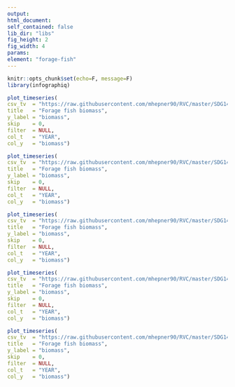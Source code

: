 ```yaml
---
output:
html_document:
self_contained: false
lib_dir: "libs"
fig_height: 2
fig_width: 4
params:
element: "forage-fish"
---
```


```r
knitr::opts_chunk$set(echo=F, message=F)
library(infographiq)
```

```r
plot_timeseries(
csv_tv  = "https://raw.githubusercontent.com/mhepner90/RVC/master/SDG14/trophic_groups/biomass/forage_fk_bio_merged.csv",
title   = "Forage fish biomass",
y_label = "biomass",
skip    = 0,
filter  = NULL,
col_t   = "YEAR",
col_y   = "biomass")
```

```r
plot_timeseries(
csv_tv  = "https://raw.githubusercontent.com/mhepner90/RVC/master/SDG14/trophic_groups/biomass/forage_fk_bio_merged.csv",
title   = "Forage fish biomass",
y_label = "biomass",
skip    = 0,
filter  = NULL,
col_t   = "YEAR",
col_y   = "biomass")
```

```r
plot_timeseries(
csv_tv  = "https://raw.githubusercontent.com/mhepner90/RVC/master/SDG14/trophic_groups/biomass/forage_fk_bio_merged.csv",
title   = "Forage fish biomass",
y_label = "biomass",
skip    = 0,
filter  = NULL,
col_t   = "YEAR",
col_y   = "biomass")
```

```r
plot_timeseries(
csv_tv  = "https://raw.githubusercontent.com/mhepner90/RVC/master/SDG14/trophic_groups/biomass/forage_fk_bio_merged.csv",
title   = "Forage fish biomass",
y_label = "biomass",
skip    = 0,
filter  = NULL,
col_t   = "YEAR",
col_y   = "biomass")
```

```r
plot_timeseries(
csv_tv  = "https://raw.githubusercontent.com/mhepner90/RVC/master/SDG14/trophic_groups/biomass/forage_fk_bio_merged.csv",
title   = "Forage fish biomass",
y_label = "biomass",
skip    = 0,
filter  = NULL,
col_t   = "YEAR",
col_y   = "biomass")
```
